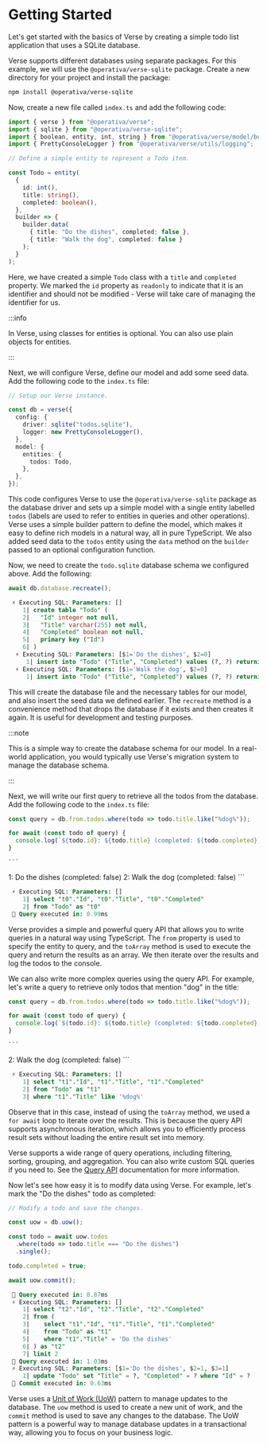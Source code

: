 
# Getting Started

Let's get started with the basics of Verse by creating a simple todo list application that uses a SQLite database.

Verse supports different databases using separate packages. For this example, we will use the `@operativa/verse-sqlite` package. Create a new directory for your project and install the package:

```bash npm2yarn
npm install @operativa/verse-sqlite
```

Now, create a new file called `index.ts` and add the following code:

```ts include ./apps/snippets/src/basic.ts:1-20 showLineNumbers
import { verse } from "@operativa/verse";
import { sqlite } from "@operativa/verse-sqlite";
import { boolean, entity, int, string } from "@operativa/verse/model/builder";
import { PrettyConsoleLogger } from "@operativa/verse/utils/logging";

// Define a simple entity to represent a Todo item.

const Todo = entity(
  {
    id: int(),
    title: string(),
    completed: boolean(),
  },
  builder => {
    builder.data(
      { title: "Do the dishes", completed: false },
      { title: "Walk the dog", completed: false }
    );
  }
);
```

Here, we have created a simple `Todo` class with a `title` and `completed` property. We marked the `id` property as `readonly` to indicate that it is an identifier and should not be modified - Verse will take care of managing the identifier for us.

:::info

In Verse, using classes for entities is optional. You can also use plain objects for entities.

:::

Next, we will configure Verse, define our model and add some seed data. Add the following code to the `index.ts` file:

```ts include ./apps/snippets/src/basic.ts:22-34 showLineNumbers
// Setup our Verse instance.

const db = verse({
  config: {
    driver: sqlite("todos.sqlite"),
    logger: new PrettyConsoleLogger(),
  },
  model: {
    entities: {
      todos: Todo,
    },
  },
});
```

This code configures Verse to use the `@operativa/verse-sqlite` package as the database driver and sets up a simple model with a single entity labelled `todos` (labels are used to refer to entities in queries and other operations). Verse uses a simple builder pattern to define the model, which makes it easy to define rich models in a natural way, all in pure TypeScript. We also added seed data to the `todos` entity using the `data` method on the `builder` passed to an optional configuration function.

Now, we need to create the `todo.sqlite` database schema we configured above. Add the following:

<Tabs>
  <TabItem value="ts" label="Typescript" default>

```ts include ./apps/snippets/src/basic.ts:38-38 showLineNumbers
await db.database.recreate();
```

  </TabItem>
  <TabItem value="sql" label="Console Log">

```sql
 ⚡️ Executing SQL: Parameters: []
    1| create table "Todo" (
    2|   "Id" integer not null,
    3|   "Title" varchar(255) not null,
    4|   "Completed" boolean not null,
    5|   primary key ("Id")
    6| )
  ⚡️ Executing SQL: Parameters: [$1='Do the dishes', $2=0]
     1| insert into "Todo" ("Title", "Completed") values (?, ?) returning "Id"
  ⚡️ Executing SQL: Parameters: [$1='Walk the dog', $2=0]
     1| insert into "Todo" ("Title", "Completed") values (?, ?) returning "Id"
```

  </TabItem>
</Tabs>

This will create the database file and the necessary tables for our model, and also insert the seed data we defined earlier. The `recreate` method is a convenience method that drops the database if it exists and then creates it again. It is useful for development and testing purposes.

:::note

This is a simple way to create the database schema for our model. In a real-world application, you would typically use Verse's migration system to manage the database schema.

:::

Next, we will write our first query to retrieve all the todos from the database. Add the following code to the `index.ts` file:

<Tabs>
  <TabItem value="ts" label="Typescript" default>

```ts include ./apps/snippets/src/basic.ts:50-54 showLineNumbers
const query = db.from.todos.where(todo => todo.title.like("%dog%"));

for await (const todo of query) {
  console.log(`${todo.id}: ${todo.title} (completed: ${todo.completed})`);
}
```
  </TabItem>
  <TabItem value="out" label="Output">

    ```
1: Do the dishes (completed: false)
2: Walk the dog (completed: false)
    ```

  </TabItem>
  <TabItem value="sql" label="Console Log">

```sql
 ⚡️ Executing SQL: Parameters: []
    1| select "t0"."Id", "t0"."Title", "t0"."Completed"
    2| from "Todo" as "t0"
 🧭 Query executed in: 0.99ms
```

  </TabItem>
</Tabs>

Verse provides a simple and powerful query API that allows you to write queries in a natural way using TypeScript. The `from` property is used to specify the entity to query, and the `toArray` method is used to execute the query and return the results as an array. We then iterate over the results and log the todos to the console.

We can also write more complex queries using the query API. For example, let's write a query to retrieve only todos that mention "dog" in the title:

<Tabs>
  <TabItem value="ts" label="Typescript" default>

```ts include ./apps/snippets/src/basic.ts:50-54 showLineNumbers
const query = db.from.todos.where(todo => todo.title.like("%dog%"));

for await (const todo of query) {
  console.log(`${todo.id}: ${todo.title} (completed: ${todo.completed})`);
}
```
  </TabItem>
  <TabItem value="out" label="Output">

    ```
2: Walk the dog (completed: false)
    ```

  </TabItem>
  <TabItem value="sql" label="Console Log">

```sql
 ⚡️ Executing SQL: Parameters: []
    1| select "t1"."Id", "t1"."Title", "t1"."Completed"
    2| from "Todo" as "t1"
    3| where "t1"."Title" like '%dog%'
```

  </TabItem>
</Tabs>

Observe that in this case, instead of using the `toArray` method, we used a `for await` loop to iterate over the results. This is because the query API supports asynchronous iteration, which allows you to efficiently process result sets without loading the entire result set into memory.

Verse supports a wide range of query operations, including filtering, sorting, grouping, and aggregation. You can also write custom SQL queries if you need to. See the [Query API](/docs/api/query/queryable/classes/AsyncQueryable) documentation for more information.

Now let's see how easy it is to modify data using Verse. For example, let's mark the "Do the dishes" todo as completed:

<Tabs>
  <TabItem value="ts" label="Typescript" default>

```ts include ./apps/snippets/src/basic.ts:56-66 showLineNumbers
// Modify a todo and save the changes.

const uow = db.uow();

const todo = await uow.todos
  .where(todo => todo.title === "Do the dishes")
  .single();

todo.completed = true;

await uow.commit();
```
  </TabItem>
  <TabItem value="sql" label="Console Log">

```sql
 🧭 Query executed in: 0.87ms
 ⚡️ Executing SQL: Parameters: []
    1| select "t2"."Id", "t2"."Title", "t2"."Completed"
    2| from (
    3|    select "t1"."Id", "t1"."Title", "t1"."Completed"
    4|    from "Todo" as "t1"
    5|    where "t1"."Title" = 'Do the dishes'
    6| ) as "t2"
    7| limit 2
 🧭 Query executed in: 1.03ms
 ⚡️ Executing SQL: Parameters: [$1='Do the dishes', $2=1, $3=1]
    1| update "Todo" set "Title" = ?, "Completed" = ? where "Id" = ?
 🧭 Commit executed in: 0.63ms
```

  </TabItem>
</Tabs>

Verse uses a [Unit of Work (UoW)](https://en.wikipedia.org/wiki/Unit_of_work) pattern to manage updates to the database. The `uow` method is used to create a new unit of work, and the `commit` method is used to save any changes to the database. The UoW pattern is a powerful way to manage database updates in a transactional way, allowing you to focus on your business logic.
